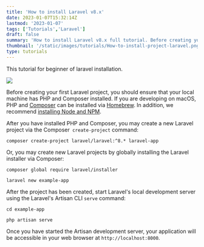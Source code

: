 ```yaml
---
title: 'How to install Laravel v8.x'
date: 2023-01-07T15:32:14Z
lastmod: '2023-01-07'
tags: ['Tutorials','Laravel']
draft: false
summary: 'How to install Laravel v8.x full tutorial. Before creating your first Laravel project, you should ensure that your local machine has PHP and Composer installed.'
thumbnail: '/static/images/tutorials/How-to-install-project-laravel.png'
type: tutorials
---
```


This tutorial for beginner of laravel installation.

![](/static/images/tutorials/How-to-install-project-laravel.png)

Before creating your first Laravel project, you should ensure that your local machine has PHP and Composer installed. If you are developing on macOS, PHP and [Composer](https://getcomposer.org/)  can be installed via [Homebrew](https://brew.sh/). In addition, we recommend [installing Node and NPM](https://nodejs.org/).


After you have installed PHP and Composer, you may create a new Laravel project via the Composer` create-project` command:

```
composer create-project laravel/laravel:^8.* laravel-app
```

Or, you may create new Laravel projects by globally installing the Laravel installer via Composer:


```
composer global require laravel/installer
 
laravel new example-app
```

After the project has been created, start Laravel's local development server using the Laravel's Artisan CLI `serve` command:

```
cd example-app
 
php artisan serve
```

Once you have started the Artisan development server, your application will be accessible in your web browser at `http://localhost:8000`.
